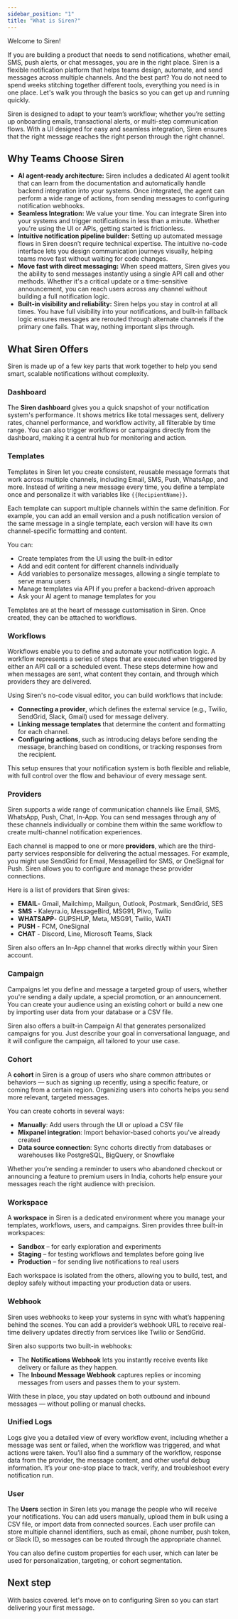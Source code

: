 ```yaml
---
sidebar_position: "1"
title: "What is Siren?"
---
```


Welcome to Siren\!

If you are building a product that needs to send notifications, whether email, SMS, push alerts, or chat messages, you are in the right place. Siren is a flexible notification platform that helps teams design, automate, and send messages across multiple channels. And the best part? You do not need to spend weeks stitching together different tools, everything you need is in one place. Let's walk you through the basics so you can get up and running quickly.

Siren is designed to adapt to your team’s workflow; whether you’re setting up onboarding emails, transactional alerts, or multi-step communication flows. With a UI designed for easy and seamless integration, Siren ensures that the right message reaches the right person through the right channel.

## Why Teams Choose Siren

- **AI agent-ready architecture:** Siren includes a dedicated AI agent toolkit that can learn from the documentation and automatically handle backend integration into your systems. Once integrated, the agent can perform a wide range of actions, from sending messages to configuring notification webhooks.
- **Seamless Integration:** We value your time. You can integrate Siren into your systems and trigger notifications in less than a minute. Whether you're using the UI or APIs, getting started is frictionless.
- **Intuitive notification pipeline builder:** Setting up automated message flows in Siren doesn’t require technical expertise. The intuitive no-code interface lets you design communication journeys visually, helping teams move fast without waiting for code changes.
- **Move fast with direct messaging:** When speed matters, Siren gives you the ability to send messages instantly using a single API call and other methods. Whether it's a critical update or a time-sensitive announcement, you can reach users across any channel without building a full notification logic.
- **Built-in visibility and reliability:** Siren helps you stay in control at all times. You have full visibility into your notifications, and built-in fallback logic ensures messages are rerouted through alternate channels if the primary one fails. That way, nothing important slips through.

## What Siren Offers

Siren is made up of a few key parts that work together to help you send smart, scalable notifications without complexity.

### Dashboard

The **Siren dashboard** gives you a quick snapshot of your notification system's performance. It shows metrics like total messages sent, delivery rates, channel performance, and workflow activity, all filterable by time range. You can also trigger workflows or campaigns directly from the dashboard, making it a central hub for monitoring and action.

### Templates

Templates in Siren let you create consistent, reusable message formats that work across multiple channels, including Email, SMS, Push, WhatsApp, and more. Instead of writing a new message every time, you define a template once and personalize it with variables like `{{RecipientName}}`.

Each template can support multiple channels within the same definition. For example, you can add an email version and a push notification version of the same message in a single template, each version will have its own channel-specific formatting and content.

You can:

- Create templates from the UI using the built-in editor
- Add and edit content for different channels individually
- Add variables to personalize messages, allowing a single template to serve manu users
- Manage templates via API if you prefer a backend-driven approach
- Ask your AI agent to manage templates for you

Templates are at the heart of message customisation in Siren. Once created, they can be attached to workflows.

### Workflows

Workflows enable you to define and automate your notification logic. A workflow represents a series of steps that are executed when triggered by either an API call or a scheduled event. These steps determine how and when messages are sent, what content they contain, and through which providers they are delivered.

Using Siren's no-code visual editor, you can build workflows that include:

- **Connecting a provider**, which defines the external service (e.g., Twilio, SendGrid, Slack, Gmail) used for message delivery.
- **Linking message templates** that determine the content and formatting for each channel.
- **Configuring actions**, such as introducing delays before sending the message, branching based on conditions, or tracking responses from the recipient.

This setup ensures that your notification system is both flexible and reliable, with full control over the flow and behaviour of every message sent.

### Providers

Siren supports a wide range of communication channels like Email, SMS, WhatsApp, Push, Chat, In-App. You can send messages through any of these channels individually or combine them within the same workflow to create multi-channel notification experiences.

Each channel is mapped to one or more **providers**, which are the third-party services responsible for delivering the actual messages. For example, you might use SendGrid for Email, MessageBird for SMS, or OneSignal for Push. Siren allows you to configure and manage these provider connections.

Here is a list of providers that Siren gives:

- **EMAIL**- Gmail, Mailchimp, Mailgun, Outlook, Postmark, SendGrid, SES
- **SMS** - Kaleyra.io, MessageBird, MSG91, Plivo, Twilio
- **WHATSAPP**- GUPSHUP, Meta, MSG91, Twilio, WATI
- **PUSH** - FCM, OneSignal
- **CHAT** - Discord, Line, Microsoft Teams, Slack

Siren also offers an In-App channel that works directly within your Siren account.

### Campaign

Campaigns let you define and message a targeted group of users, whether you're sending a daily update, a special promotion, or an announcement. You can create your audience using an existing cohort or build a new one by importing user data from your database or a CSV file.

Siren also offers a built-in Campaign AI that generates personalized campaigns for you. Just describe your goal in conversational language, and it will configure the campaign, all tailored to your use case.

### Cohort

A **cohort** in Siren is a group of users who share common attributes or behaviors — such as signing up recently, using a specific feature, or coming from a certain region. Organizing users into cohorts helps you send more relevant, targeted messages.

You can create cohorts in several ways:

- **Manually**: Add users through the UI or upload a CSV file
- **Mixpanel integration**: Import behavior-based cohorts you've already created
- **Data source connection**: Sync cohorts directly from databases or warehouses like PostgreSQL, BigQuery, or Snowflake

Whether you’re sending a reminder to users who abandoned checkout or announcing a feature to premium users in India, cohorts help ensure your messages reach the right audience with precision.

### Workspace

A **workspace** in Siren is a dedicated environment where you manage your templates, workflows, users, and campaigns. Siren provides three built-in workspaces:

- **Sandbox** – for early exploration and experiments
- **Staging** – for testing workflows and templates before going live
- **Production** – for sending live notifications to real users

Each workspace is isolated from the others, allowing you to build, test, and deploy safely without impacting your production data or users.

### Webhook

Siren uses webhooks to keep your systems in sync with what’s happening behind the scenes. You can add a provider’s webhook URL to receive real-time delivery updates directly from services like Twilio or SendGrid.

Siren also supports two built-in webhooks:

- The **Notifications Webhook** lets you instantly receive events like delivery or failure as they happen.
- The **Inbound Message Webhook** captures replies or incoming messages from users and passes them to your system.

With these in place, you stay updated on both outbound and inbound messages — without polling or manual checks.

### Unified Logs

Logs give you a detailed view of every workflow event, including whether a message was sent or failed, when the workflow was triggered, and what actions were taken. You’ll also find a summary of the workflow, response data from the provider, the message content, and other useful debug information. It’s your one-stop place to track, verify, and troubleshoot every notification run.

### User

The **Users** section in Siren lets you manage the people who will receive your notifications. You can add users manually, upload them in bulk using a CSV file, or import data from connected sources. Each user profile can store multiple channel identifiers, such as email, phone number, push token, or Slack ID, so messages can be routed through the appropriate channel.

You can also define custom properties for each user, which can later be used for personalization, targeting, or cohort segmentation.

## Next step

With basics covered. let's move on to configuring Siren so you can start delivering your first message.